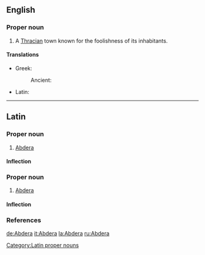 ==English==
{{wikisource1911Enc|Abdera (Thrace)}}

===Proper noun===
{{en-proper noun}}

# A [[Thrace|Thracian]] town known for the foolishness of its inhabitants.

====Translations====
{{trans-top|town}}
*Greek:
*:Ancient: {{tø|grc|Ἄβδηρα|n|p|sc=polytonic|tr=Abdēra}}
{{trans-mid}}
*Latin: {{t+|la|Abdera|n|p|alt=Abdēra}}
{{trans-bottom}}

----
==Latin==

===Proper noun===
{{la-noun|Abdēra|Abderorum|Abdērōrum|n|second}} {{pluralonly}}

# [[Abdera]]

====Inflection====
{{la-decl-2nd-N-p-loc|Abder|Abdēr}}

===Proper noun===
{{la-noun|Abdēra|Abderae|Abdērae|f|first}}

# [[Abdera]]

====Inflection====
{{la-decl-1st-loc|Abder|Abdēr}}

===References===
{{R:Cassells}}

[[Category:Latin proper nouns]]

[[de:Abdera]]
[[it:Abdera]]
[[la:Abdera]]
[[ru:Abdera]]